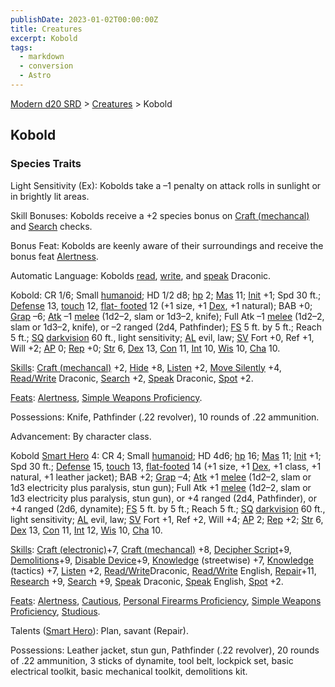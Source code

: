 ```yaml
---
publishDate: 2023-01-02T00:00:00Z
title: Creatures
excerpt: Kobold
tags:
  - markdown
  - conversion
  - Astro
---
```


[Modern d20 SRD](/#modernD20) > [Creatures](modern-d20-srd-creatures-index) > Kobold

## Kobold

### Species Traits

Light Sensitivity (Ex): Kobolds take a –1 penalty on attack rolls in sunlight
or in brightly lit areas.

Skill Bonuses: Kobolds receive a +2 species bonus on [Craft (mechancal)](modern-d20-srd-skills-craft-mechanical) and
[Search](modern-d20-srd-skills-search) checks.

Bonus Feat: Kobolds are keenly aware of their surroundings and receive the
bonus feat [Alertness](modern-d20-srd-feats-alertness).

Automatic Language: Kobolds [read](modern-d20-srd-skills-read-write-language),
[write](modern-d20-srd-skills-read-write-language), and
[speak](modern-d20-srd-skills-speak-language) Draconic.

Kobold: CR 1/6; Small [humanoid](modern-d20-srd-creature-types-humanoid); HD
1/2 d8; [hp](modern-d20-srd-combat-hit-points) 2; [Mas](modern-d20-srd-creatures-creature-overview) 11; [Init](modern-d20-srd-combat-initiative) +1;
Spd 30 ft.; [Defense](modern-d20-srd-combat-defense) 13,
[touch](modern-d20-srd-combat-attack-actions) 12, [flat- footed](modern-d20-srd-combat-surprise) 12 (+1 size, +1 [Dex](modern-d20-srd-basics-ability-scores), +1 natural); BAB +0; [Grap](modern-d20-srd-combat-grapple) –6; [Atk](modern-d20-srd-combat-attack-roll) –1
[melee](modern-d20-srd-combat-attack-roll) (1d2–2, slam or 1d3–2, knife); Full
Atk –1 [melee](modern-d20-srd-combat-attack-roll) (1d2–2, slam or 1d3–2,
knife), or –2 ranged (2d4, Pathfinder); [FS](modern-d20-srd-creatures-creature-overview) 5 ft. by 5 ft.; Reach 5 ft.; [SQ](modern-d20-srd-creatures-creature-overview) [darkvision](modern-d20-srd-special-abilities-darkvision)
60 ft., light sensitivity; [AL](modern-d20-srd-basics-allegiances) evil, law;
[SV](modern-d20-srd-basics-saving-throws) Fort +0, Ref +1, Will +2;
[AP](modern-d20-srd-creatures-creature-overview) 0; [Rep](modern-d20-srd-creatures-creature-overview) +0; [Str](modern-d20-srd-basics-ability-scores)
6, [Dex](modern-d20-srd-basics-ability-scores) 13, [Con](modern-d20-srd-basics-ability-scores) 11, [Int](modern-d20-srd-basics-ability-scores) 10,
[Wis](modern-d20-srd-basics-ability-scores) 10, [Cha](modern-d20-srd-basics-ability-scores) 10.

[Skills](modern-d20-srd-skills-index): [Craft (mechancal)](modern-d20-srd-skills-craft-mechanical) +2, [Hide](modern-d20-srd-skills-hide) +8,
[Listen](modern-d20-srd-skills-listen) +2, [Move Silently](modern-d20-srd-skills-move-silently) +4, [Read/Write](modern-d20-srd-skills-read-write-language) Draconic, [Search](modern-d20-srd-skills-search) +2,
[Speak](modern-d20-srd-skills-speak-language) Draconic, [Spot](modern-d20-srd-skills-spot) +2.

[Feats](modern-d20-srd-feats-index): [Alertness](modern-d20-srd-feats-alertness), [Simple Weapons Proficiency](modern-d20-srd-feats-simple-weapons-proficiency).

Possessions: Knife, Pathfinder (.22 revolver), 10 rounds of .22 ammunition.

Advancement: By character class.

Kobold [Smart Hero](modern-d20-srd-classes-basic-smart-hero) 4: CR 4; Small
[humanoid](modern-d20-srd-creature-types-humanoid); HD 4d6;
[hp](modern-d20-srd-combat-hit-points) 16; [Mas](modern-d20-srd-creatures-creature-overview) 11; [Init](modern-d20-srd-combat-initiative) +1; Spd 30
ft.; [Defense](modern-d20-srd-combat-defense) 15, [touch](modern-d20-srd-combat-attack-actions) 13, [flat-footed](modern-d20-srd-combat-surprise) 14
(+1 size, +1 [Dex](modern-d20-srd-basics-ability-scores), +1 class, +1
natural, +1 leather jacket); BAB +2; [Grap](modern-d20-srd-combat-grapple) –4;
[Atk](modern-d20-srd-combat-attack-roll) +1 [melee](modern-d20-srd-combat-attack-roll) (1d2–2, slam or 1d3 electricity plus paralysis, stun gun); Full
Atk +1 [melee](modern-d20-srd-combat-attack-roll) (1d2–2, slam or 1d3
electricity plus paralysis, stun gun), or +4 ranged (2d4, Pathfinder), or +4
ranged (2d6, dynamite); [FS](modern-d20-srd-creatures-creature-overview) 5 ft.
by 5 ft.; Reach 5 ft.; [SQ](modern-d20-srd-creatures-creature-overview)
[darkvision](modern-d20-srd-special-abilities-darkvision) 60 ft., light
sensitivity; [AL](modern-d20-srd-basics-allegiances) evil, law;
[SV](modern-d20-srd-basics-saving-throws) Fort +1, Ref +2, Will +4;
[AP](modern-d20-srd-creatures-creature-overview) 2; [Rep](modern-d20-srd-creatures-creature-overview) +2; [Str](modern-d20-srd-basics-ability-scores)
6, [Dex](modern-d20-srd-basics-ability-scores) 13, [Con](modern-d20-srd-basics-ability-scores) 11, [Int](modern-d20-srd-basics-ability-scores) 12,
[Wis](modern-d20-srd-basics-ability-scores) 10, [Cha](modern-d20-srd-basics-ability-scores) 10.

[Skills](modern-d20-srd-skills-index): [Craft (electronic)](modern-d20-srd-skills-craft-electronic)+7, [Craft (mechancal)](modern-d20-srd-skills-craft-mechanical) +8, [Decipher Script](modern-d20-srd-skills-decipher-script)+9,
[Demolitions](modern-d20-srd-skills-demolitions)+9, [Disable Device](modern-d20-srd-skills-disable-device)+9, [Knowledge](modern-d20-srd-skills-knowledge) (streetwise) +7, [Knowledge](modern-d20-srd-skills-knowledge) (tactics) +7, [Listen](modern-d20-srd-skills-listen) +2,
[Read/Write](modern-d20-srd-skills-read-write-languages)Draconic,
[Read/Write](modern-d20-srd-skills-read-write-language) English,
[Repair](modern-d20-srd-skills-repair)+11, [Research](modern-d20-srd-skills-research) +9, [Search](modern-d20-srd-skills-search) +9,
[Speak](modern-d20-srd-skills-speak-language) Draconic,
[Speak](modern-d20-srd-skills-speak-language) English, [Spot](modern-d20-srd-skills-spot) +2.

[Feats](modern-d20-srd-feats-index): [Alertness](modern-d20-srd-feats-alertness), [Cautious](modern-d20-srd-feats-cautious), [Personal Firearms Proficiency](modern-d20-srd-feats-personal-firearms-proficiency), [Simple Weapons Proficiency](modern-d20-srd-feats-simple-weapons-proficiency),
[Studious](modern-d20-srd-feats-studious).

Talents ([Smart Hero](modern-d20-srd-classes-basic-smart-hero)): Plan, savant
(Repair).

Possessions: Leather jacket, stun gun, Pathfinder (.22 revolver), 20 rounds of
.22 ammunition, 3 sticks of dynamite, tool belt, lockpick set, basic
electrical toolkit, basic mechanical toolkit, demolitions kit.

